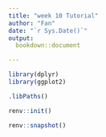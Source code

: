 ```yaml
---
title: "week 10 Tutorial"
author: "Fan"
date: "`r Sys.Date()`"
output:
  bookdown::document

---
```



```r
library(dplyr)
library(ggplot2)
```

```r
.libPaths()
```

```r
renv::init()
```

```r
renv::snapshot()
```

